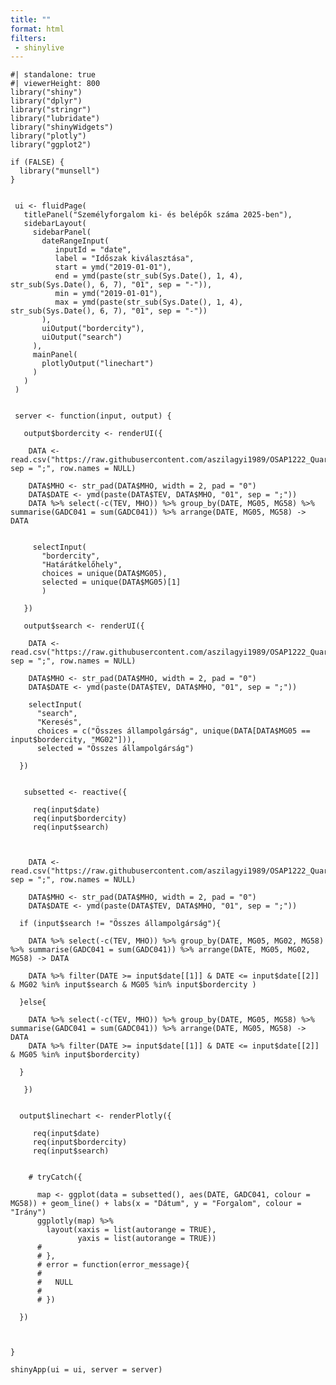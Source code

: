 ```yaml
---
title: ""
format: html
filters: 
 - shinylive
---
```


```shinylive-r
#| standalone: true
#| viewerHeight: 800
library("shiny")
library("dplyr")
library("stringr")
library("lubridate")
library("shinyWidgets")
library("plotly")
library("ggplot2")

if (FALSE) {
  library("munsell")
}


 ui <- fluidPage(
   titlePanel("Személyforgalom ki- és belépők száma 2025-ben"),
   sidebarLayout(
     sidebarPanel(
       dateRangeInput(
          inputId = "date",
          label = "Időszak kiválasztása",
          start = ymd("2019-01-01"),
          end = ymd(paste(str_sub(Sys.Date(), 1, 4), str_sub(Sys.Date(), 6, 7), "01", sep = "-")),
          min = ymd("2019-01-01"),
          max = ymd(paste(str_sub(Sys.Date(), 1, 4), str_sub(Sys.Date(), 6, 7), "01", sep = "-"))
       ),
       uiOutput("bordercity"),
       uiOutput("search")
     ),
     mainPanel(
       plotlyOutput("linechart")
     )
   )
 )


 server <- function(input, output) {

   output$bordercity <- renderUI({
     
    DATA <- read.csv("https://raw.githubusercontent.com/aszilagyi1989/OSAP1222_Quarto_Shinylive_SzemelyLineChart_2025_R/refs/heads/main/Data.csv", sep = ";", row.names = NULL)
      
    DATA$MHO <- str_pad(DATA$MHO, width = 2, pad = "0")
    DATA$DATE <- ymd(paste(DATA$TEV, DATA$MHO, "01", sep = ";"))
    DATA %>% select(-c(TEV, MHO)) %>% group_by(DATE, MG05, MG58) %>% summarise(GADC041 = sum(GADC041)) %>% arrange(DATE, MG05, MG58) -> DATA


     selectInput(
       "bordercity",
       "Határátkelőhely",
       choices = unique(DATA$MG05),
       selected = unique(DATA$MG05)[1]
       )

   })
   
   output$search <- renderUI({
     
    DATA <- read.csv("https://raw.githubusercontent.com/aszilagyi1989/OSAP1222_Quarto_Shinylive_SzemelyLineChart_2025_R/refs/heads/main/Data.csv", sep = ";", row.names = NULL)
     
    DATA$MHO <- str_pad(DATA$MHO, width = 2, pad = "0")
    DATA$DATE <- ymd(paste(DATA$TEV, DATA$MHO, "01", sep = ";"))
    
    selectInput(
      "search", 
      "Keresés",
      choices = c("Összes állampolgárság", unique(DATA[DATA$MG05 == input$bordercity, "MG02"])), 
      selected = "Összes állampolgárság")
    
  })

  
   subsetted <- reactive({
     
     req(input$date)
     req(input$bordercity)
     req(input$search)
     

   
    DATA <- read.csv("https://raw.githubusercontent.com/aszilagyi1989/OSAP1222_Quarto_Shinylive_SzemelyLineChart_2025_R/refs/heads/main/Data.csv", sep = ";", row.names = NULL)
     
    DATA$MHO <- str_pad(DATA$MHO, width = 2, pad = "0")
    DATA$DATE <- ymd(paste(DATA$TEV, DATA$MHO, "01", sep = ";"))
    
  if (input$search != "Összes állampolgárság"){
    
    DATA %>% select(-c(TEV, MHO)) %>% group_by(DATE, MG05, MG02, MG58) %>% summarise(GADC041 = sum(GADC041)) %>% arrange(DATE, MG05, MG02, MG58) -> DATA
    
    DATA %>% filter(DATE >= input$date[[1]] & DATE <= input$date[[2]] & MG02 %in% input$search & MG05 %in% input$bordercity )
   
  }else{
    
    DATA %>% select(-c(TEV, MHO)) %>% group_by(DATE, MG05, MG58) %>% summarise(GADC041 = sum(GADC041)) %>% arrange(DATE, MG05, MG58) -> DATA
    DATA %>% filter(DATE >= input$date[[1]] & DATE <= input$date[[2]] & MG05 %in% input$bordercity)
    
  }
 
   })
  
  
  output$linechart <- renderPlotly({
    
     req(input$date)
     req(input$bordercity)
     req(input$search)
     
    
    # tryCatch({
      
      map <- ggplot(data = subsetted(), aes(DATE, GADC041, colour = MG58)) + geom_line() + labs(x = "Dátum", y = "Forgalom", colour = "Irány")
      ggplotly(map) %>%
        layout(xaxis = list(autorange = TRUE),
               yaxis = list(autorange = TRUE))
      # 
      # },
      # error = function(error_message){
      #   
      #   NULL
      #   
      # })
     
  })



}

shinyApp(ui = ui, server = server)
```
